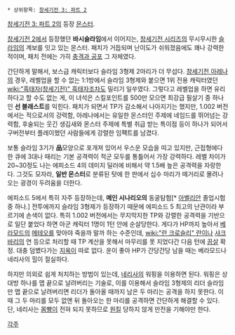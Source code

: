  * 상위항목: [[창세기전 3: 파트 2]]

[[창세기전 3: 파트 2]]의 등장 [[몬스터]].

[[창세기전 2]]에서 등장했던 '''바시슬라임'''에서 이어지는, [[창세기전 시리즈]]의 무시무시한 [[슬라임]]의 계보를 잇고 있는 몬스터. 패치가 거듭되며 난이도가 쉬워졌음에도 꽤나 강력한 적이며, 패치 전에는 가히 [[충격과 공포]] 그 자체였다.

간단하게 말해서, 보스급 캐릭터보다 슬라임 3형제 2마리가 더 무섭다. [[창세기전 아레나]]의 경우, 레벨업을 할 수 없는 1:1방에서 슬라임 3형제와 붙으면 1위 전용 캐릭터였던 [[wiki:"흑태자(창세기전)" 흑태자]]조차도 밀리기 일쑤였다. 그렇다고 레벨업을 하면 유리하다고 할 수도 없는 게, 이 녀석은 스킬포인트를 500만 모으면 최강급 필살기 중 하나인 '''선 블래스트'''를 익힌다. 패치가 되면서 TP가 감소해서 나아지기는 했지만, 1.002 버전에서는 적으로서의 강력함, 아레나에서는 유일한 몬스터인 주제에 네임드를 뛰어넘는 강력함, 후술되는 웃긴 생김새와 몬스터 주제에 특별 취급 받는 특이점 등이 하나가 되어서 구버전부터 플레이했던 사람들에게 강렬한 임팩트를 남겼다.

보통 슬라임 3기가 '''品'''모양으로 포개져 있어서 우스운 모습을 띠고 있지만, 근접형에다 한 큐에 3대나 때리는 기본 공격력이 적군 모두를 통틀어서 가장 강력하다. 레벨 차이가 20~30정도 나는 에피소드 4의 데미지 딜러에 비해서 약 1.5배 높은 공격력을 자랑한다. 그것도 모자라, '''일반 몬스터'''로 분류된 탓에 한 판에서 십수 마리가 떼거리로 몰려나오는 광경이 두려움을 더한다.

에피소드 5에서 특히 자주 등장하는데, '''메인 시나리오의''' 동굴탐험[* [[아벨리안]] 졸업시험 중 하나.] 전투에까지 슬라임 3형제가 등장하기 때문에 에피소드 5 최고의 난관이라 부르기에 손색이 없다. 특히 1.002 버전에서는 무지막지한 TP와 강렬한 공격력을 기반으로 일단 붙었다 하면 아군 캐릭터 1명이 1턴 안에 순살당한다. 게다가 HP까지 높아서 [[베라모드]]의 [[메테오]]를 맞아야 죽을까 말까 하는 수준인데, [[wiki:"란 크로슬리" 란]]이나 [[샤크바리]]의 연 등으로 처리할 때 TP 계산을 못해서 마무리를 못 지었다간 다음 턴에 [[끔살]] 확정. 대충 덤볐다가는 [[지옥]]이 따로 없다. 운이 좋아 HP가 간당간당 남을 때는 베라모드나 네리사의 힐이 절실하다.

하지만 의외로 쉽게 처치하는 방법이 있는데, [[네리사]]의 워핑을 이용하면 된다. 워핑은 상대방 하나를 맵 끝으로 날려버리는 기술로, 이를 이용해서 슬라임 3형제의 리더 슬라임만 맵 끝으로 날려버리면 리더가 돌아올 때까지 남은 두 마리는 공격을 하지 못한다. 이 때 그 두 마리를 모두 없앤 뒤 돌아오는 한 마리를 공격하면 간단하게 해결할 수 있다. 단, 네리사는 [[몸빵]]이 전혀 되지 못하므로 [[원킬]] 당하지 않게 만전을 기해야만 한다.

[[각주]]
